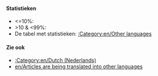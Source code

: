 {{en/Bilingual box| Nl
| ---
| ''This page provides an index for a wide range of '''articles are being translated into Dutch''' in OpenTTD Wiki.<br/>Articles with {{en/S|nl/Vertaling}} (or {{en/S|en/Translation}}) template automatically go here.''}}

====Statistieken====
*<=10%: 
*>10 & <99%: 
*De tabel met statistieken: [[:Category:en/Other languages]]

====Zie ook====
*[[:Category:en/Dutch (Nederlands)]]
*[[en/Articles are being translated into other languages]]